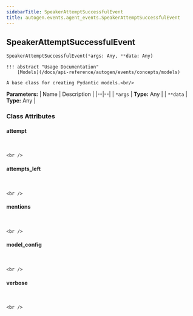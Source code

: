```yaml
---
sidebarTitle: SpeakerAttemptSuccessfulEvent
title: autogen.events.agent_events.SpeakerAttemptSuccessfulEvent
---
```

<h2 id="autogen.events.agent_events.SpeakerAttemptSuccessfulEvent" class="doc doc-heading">
    <code class="doc-symbol doc-symbol-heading doc-symbol-class"></code>
    <span class="doc doc-object-name doc-class-name">SpeakerAttemptSuccessfulEvent</span>
</h2>

```python
SpeakerAttemptSuccessfulEvent(*args: Any, **data: Any)
```

    !!! abstract "Usage Documentation"
        [Models](/docs/api-reference/autogen/events/concepts/models)
    
    A base class for creating Pydantic models.<br/>

<b>Parameters:</b>
| Name | Description |
|--|--|
| `*args` | **Type:** Any |
| `**data` | **Type:** Any |

### Class Attributes

<code class="doc-symbol doc-symbol-heading doc-symbol-attribute"></code>
#### attempt
<br />

    <br />

<code class="doc-symbol doc-symbol-heading doc-symbol-attribute"></code>
#### attempts_left
<br />

    <br />

<code class="doc-symbol doc-symbol-heading doc-symbol-attribute"></code>
#### mentions
<br />

    <br />

<code class="doc-symbol doc-symbol-heading doc-symbol-attribute"></code>
#### model_config
<br />

    <br />

<code class="doc-symbol doc-symbol-heading doc-symbol-attribute"></code>
#### verbose
<br />

    <br />